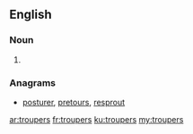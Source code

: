 ==English==

===Noun===
{{head|en}}

# {{plural of|trouper}}

===Anagrams===
* [[posturer#English|posturer]], [[pretours#English|pretours]], [[resprout#English|resprout]]

[[ar:troupers]]
[[fr:troupers]]
[[ku:troupers]]
[[my:troupers]]